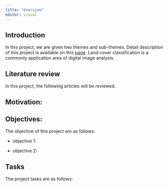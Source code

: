 ```yaml
---
title: "Overview"
editor: visual
---
```


## Introduction

In this project, we are given two themes and sub-themes. Detail description of this project is available on this [page](https://smt201-ay2022-23t1.netlify.app/gisproject). Land cover classification is a commonly application area of digital image analysis.

## Literature review

In this project, the following articles will be reviewed.

## Motivation:

## Objectives:

The objective of this project are as follows:

-   objective 1:

-   objective 2:

## Tasks

The project tasks are as follows:

## 
